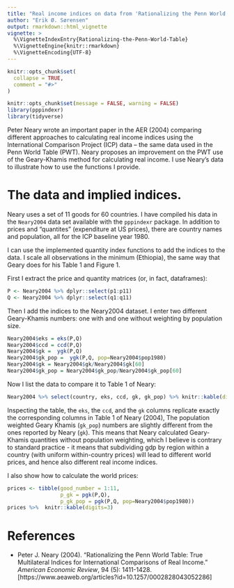 ```yaml
---
title: "Real income indices on data from 'Rationalizing the Penn World Table'"
author: "Erik Ø. Sørensen"
output: rmarkdown::html_vignette
vignette: >
  %\VignetteIndexEntry{Rationalizing-the-Penn-World-Table}
  %\VignetteEngine{knitr::rmarkdown}
  %\VignetteEncoding{UTF-8}
---
```


```r
knitr::opts_chunk$set(
  collapse = TRUE,
  comment = "#>"
)
```

```r
knitr::opts_chunk$set(message = FALSE, warning = FALSE)
library(pppindexr)
library(tidyverse)
```

Peter Neary wrote an important paper in the AER (2004) comparing
different approaches to calculating real income indices using the International
Comparison Project (ICP) data -- the same data used in the Penn World Table (PWT). 
Neary proposes an improvement on the PWT use of the Geary-Khamis method for 
calculating real income. I use Neary's data to illustrate how to use the 
functions I provide.

# The data and implied indices.
Neary uses a set of 11 goods for 60 countries. I have compiled his data
in the `Neary2004` data set available with the `pppindexr` package. In addition
to prices and "quantites" (expenditure at US prices), there are country names and
population, all for the ICP baseline year 1980. 

I can use the implemented quantity index functions to add the indices
to the data. I scale all observations in the minimum (Ethiopia), the same
way that Geary does for his Table 1 and Figure 1.

First I extract the price and quantity matrices (or, in fact, dataframes):
```r
P <- Neary2004 %>% dplyr::select(p1:p11)
Q <- Neary2004 %>% dplyr::select(q1:q11)
```

Then I add the indices to the Neary2004 dataset. I enter two different
Geary-Khamis numbers: one with and one without weighting by population
size.
```r
Neary2004$eks = eks(P,Q)
Neary2004$ccd = ccd(P,Q)
Neary2004$gk =  ygk(P,Q)
Neary2004$gk_pop =  ygk(P,Q, pop=Neary2004$pop1980)
Neary2004$gk = Neary2004$gk/Neary2004$gk[60]
Neary2004$gk_pop = Neary2004$gk_pop/Neary2004$gk_pop[60]
```

Now I list the data to compare it to Table 1 of Neary:

```r
Neary2004 %>% select(country, eks, ccd, gk, gk_pop) %>% knitr::kable(digits=3)
```

Inspecting the table, the `eks`, the `ccd`, and the `gk` columns replicate
exactly the corresponding columns in Table 1 of Neary (2004), 
The population weighted Geary Khamis (`gk_pop`) numbers are slightly different
from the ones reported by Neary (`gk`). This means
that Neary calculated Geary-Khamis quantities without population weighting,
which I believe is contrary to standard practice - it means that subdividing gdp by 
region within a country (with uniform within-country prices) will lead
to different world prices, and hence also different real income indices. 

I also show how to calculate the world prices:
```r
prices <- tibble(good_number = 1:11,
                 p_gk = pgk(P,Q),
                 p_gk_pop = pgk(P,Q, pop=Neary2004$pop1980))
prices %>%  knitr::kable(digits=3)
```


# References
- Peter J. Neary (2004). "Rationalizing the
  Penn World Table: True Multilateral Indices for International Comparisons
  of Real Income." *American Economic Review*, 94 (5): 1411-1428.
  [https://www.aeaweb.org/articles?id=10.1257/0002828043052286]


